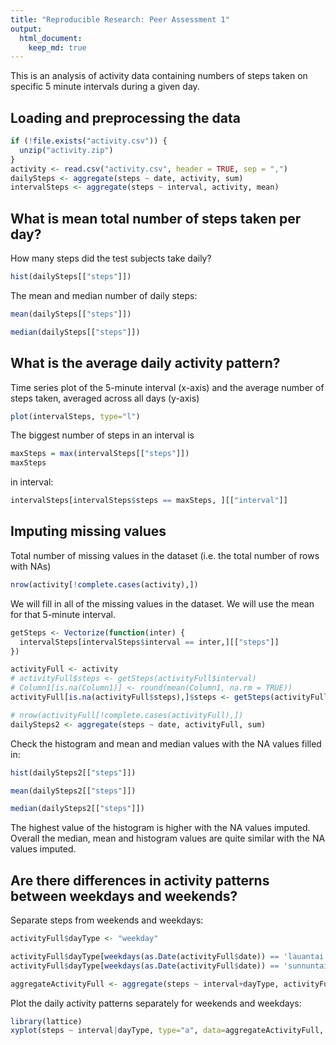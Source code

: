 ```yaml
---
title: "Reproducible Research: Peer Assessment 1"
output: 
  html_document:
    keep_md: true
---
```


This is an analysis of activity data containing numbers of steps taken on specific 5 minute intervals during a given day.

## Loading and preprocessing the data

```r
if (!file.exists("activity.csv")) {
  unzip("activity.zip")
}
activity <- read.csv("activity.csv", header = TRUE, sep = ",")
dailySteps <- aggregate(steps ~ date, activity, sum)
intervalSteps <- aggregate(steps ~ interval, activity, mean)
```

## What is mean total number of steps taken per day?

How many steps did the test subjects take daily?
```r
hist(dailySteps[["steps"]])
```

The mean and median number of daily steps:

```r
mean(dailySteps[["steps"]])

median(dailySteps[["steps"]])
```


## What is the average daily activity pattern?

Time series plot of the 5-minute interval (x-axis) and the average number of steps taken, averaged across all days (y-axis)

```r
plot(intervalSteps, type="l")
```

The biggest number of steps in an interval is

```r
maxSteps = max(intervalSteps[["steps"]])
maxSteps
```

in interval:

```r
intervalSteps[intervalSteps$steps == maxSteps, ][["interval"]]
```


## Imputing missing values

Total number of missing values in the dataset (i.e. the total number of rows with NAs)

```r
nrow(activity[!complete.cases(activity),])
```

We will fill in all of the missing values in the dataset. We will use the mean for that 5-minute interval.

```r
getSteps <- Vectorize(function(inter) {
  intervalSteps[intervalSteps$interval == inter,][["steps"]]
})

activityFull <- activity
# activityFull$steps <- getSteps(activityFull$interval)
# Column1[is.na(Column1)] <- round(mean(Column1, na.rm = TRUE))
activityFull[is.na(activityFull$steps),]$steps <- getSteps(activityFull[is.na(activityFull$steps),]$interval)

# nrow(activityFull[!complete.cases(activityFull),])
dailySteps2 <- aggregate(steps ~ date, activityFull, sum)
```

Check the histogram and mean and median values with the NA values filled in:

```r
hist(dailySteps2[["steps"]])

mean(dailySteps2[["steps"]])

median(dailySteps2[["steps"]])
```

The highest value of the histogram is higher with the NA values imputed. Overall the median, mean and histogram values are quite similar with the NA values imputed.

## Are there differences in activity patterns between weekdays and weekends?

Separate steps from weekends and weekdays:
```r
activityFull$dayType <- "weekday"

activityFull$dayType[weekdays(as.Date(activityFull$date)) == 'lauantai'] <- "weekend"
activityFull$dayType[weekdays(as.Date(activityFull$date)) == 'sunnuntai'] <- "weekend"

aggregateActivityFull <- aggregate(steps ~ interval+dayType, activityFull, mean)
```

Plot the daily activity patterns separately for weekends and weekdays:

```r
library(lattice) 
xyplot(steps ~ interval|dayType, type="a", data=aggregateActivityFull, layout=c(1,2))

```
